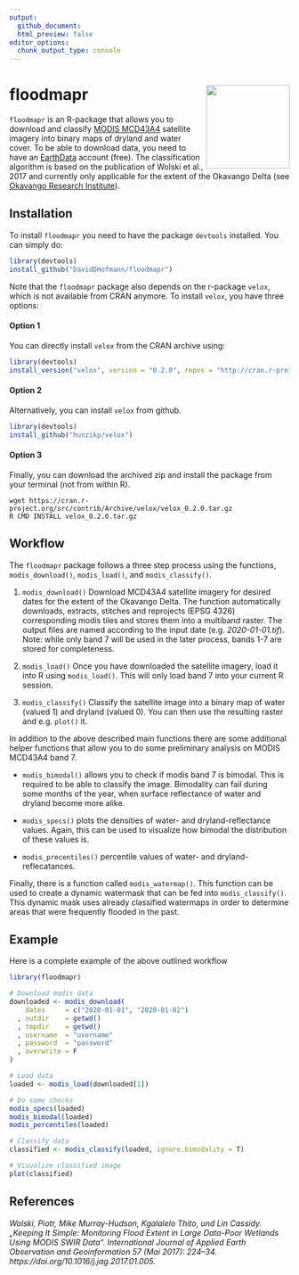 ```yaml
---
output: 
  github_document:
  html_preview: false
editor_options: 
  chunk_output_type: console
---
```


# floodmapr <img src="man/figures/floodmapr.png" align="right" width="150" height="150"/>
`floodmapr` is an R-package that allows you to download and classify  [MODIS
MCD43A4](https://lpdaac.usgs.gov/products/mcd43a4v006/) satellite imagery into
binary maps of dryland and water cover. To be able to download data, you need to
have an [EarthData](https://earthdata.nasa.gov/) account (free). The
classification algorithm is based on the publication of Wolski et al., 2017 and
currently only applicable for the extent of the Okavango Delta (see [Okavango
Research Institute](http://www.okavangodata.ub.bw/ori/monitoring/flood_maps/#)).

## Installation
To install `floodmapr` you need to have the package `devtools` installed. You
can simply do:

``` r
library(devtools)
install_github("DavidDHofmann/floodmapr")
```

Note that the `floodmapr` package also depends on the r-package `velox`, which
is not available from CRAN anymore. To install `velox`, you have three options:

#### Option 1
You can directly install `velox` from the CRAN archive using:

``` r
library(devtools)
install_version("velox", version = "0.2.0", repos = "http://cran.r-project.org")
```

#### Option 2
Alternatively, you can install `velox` from github.

``` r
library(devtools)
install_github("hunzikp/velox")
```

#### Option 3
Finally, you can download the archived zip and install the package from your
terminal (not from within R).

```
wget https://cran.r-project.org/src/contrib/Archive/velox/velox_0.2.0.tar.gz
R CMD INSTALL velox_0.2.0.tar.gz
```

## Workflow
The `floodmapr` package follows a three step process using the functions,
`modis_download()`, `modis_load()`, and `modis_classify()`.

1. `modis_download()` Download MCD43A4 satellite imagery for desired dates for
the extent of the Okavango Delta. The function automatically downloads,
extracts, stitches and reprojects (EPSG 4326) corresponding modis tiles and
stores them into a multiband raster. The output files are named according to the
input date (e.g. *2020-01-01.tif*). Note: while only band 7 will be used in the
later process, bands 1-7 are stored for completeness.

2. `modis_load()` Once you have downloaded the satellite imagery, load it into R
using `modis_load()`. This will only load band 7 into your current R session.

3. `modis_classify()` Classify the satellite image into a binary map of water
(valued 1) and dryland (valued 0). You can then use the resulting raster and
e.g. `plot()` it.

In addition to the above described main functions there are some additional
helper functions that allow you to do some preliminary analysis on MODIS MCD43A4
band 7.

- `modis_bimodal()` allows you to check if modis band 7 is bimodal. This is
  required to be able to classify the image. Bimodality can fail during some
  months of the year, when surface reflectance of water and dryland become more
  alike.

- `modis_specs()` plots the densities of water- and dryland-reflectance values.
  Again, this can be used to visualize how bimodal the distribution of these
  values is.

- `modis_precentiles()` percentile values of water- and dryland-reflecatances.

Finally, there is a function called `modis_watermap()`. This function can be
used to create a dynamic watermask that can be fed into `modis_classify()`. This
dynamic mask uses already classified watermaps in order to determine areas that
were frequently flooded in the past.

## Example
Here is a complete example of the above outlined workflow

``` r
library(floodmapr)

# Download modis data
downloaded <- modis_download(
    dates     = c("2020-01-01", "2020-01-02")
  , outdir    = getwd()
  , tmpdir    = getwd()
  , username  = "username"
  , password  = "password"
  , overwrite = F
)

# Load data
loaded <- modis_load(downloaded[1])

# Do some checks
modis_specs(loaded)
modis_bimodal(loaded)
modis_percentiles(loaded)

# Classify data
classified <- modis_classify(loaded, ignore.bimodality = T)

# Visualize classified image
plot(classified)
```

## References
*Wolski, Piotr, Mike Murray-Hudson, Kgalalelo Thito, und Lin Cassidy. „Keeping It
Simple: Monitoring Flood Extent in Large Data-Poor Wetlands Using MODIS SWIR
Data“. International Journal of Applied Earth Observation and Geoinformation 57
(Mai 2017): 224–34. https://doi.org/10.1016/j.jag.2017.01.005.*